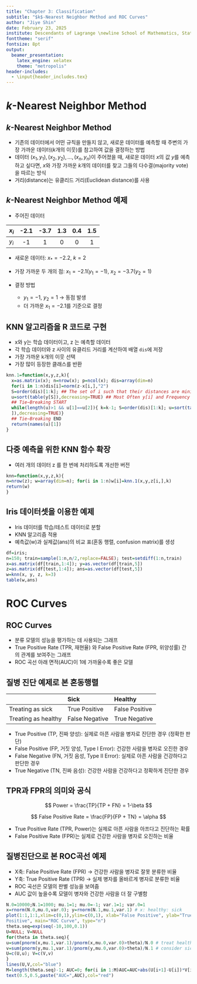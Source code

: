 ```yaml
---
title: "Chapter 3: Classification"
subtitle: "$k$-Nearest Neighbor Method and ROC Curves"
author: "Jiye Shin"
date: February 23, 2025
institute: Descendants of Lagrange \newline School of Mathematics, Statistics and Data Science \newline Sungshin Women’s University
fonttheme: "serif"
fontsize: 8pt
output:
  beamer_presentation:
    latex_engine: xelatex 
    theme: "metropolis"
header-includes:
  - \input{header_includes.tex}
---
```



# $k$-Nearest Neighbor Method

## $k$-Nearest Neighbor Method



- 기존의 데이터에서 어떤 규칙을 만들지 않고, 새로운 데이터를 예측할 때 주변의 가장 가까운 데이터($k$개의 이웃)를 참고하여 값을 결정하는 방법
\vt
- 데이터 $(x_1, y_1), (x_2, y_2), ..., (x_n, y_n)$이 주어졌을 때, 새로운 데이터 $x$의 값 $y$를 예측하고 싶다면, $x$와 가장 가까운 $k$개의 데이터를 찾고 그들의 다수결(majority vote)을 따르는 방식
\vt
- 거리(distance)는 유클리드 거리(Euclidean distance)를 사용


## $k$-Nearest Neighbor Method 예제 

- 주어진 데이터

| $x_i$ | -2.1 | -3.7 | 1.3 | 0.4 | 1.5 |
|-------|:----:|:----:|:---:|:---:|:---:|
| $y_i$ |  -1  |   1  |  0  |  0  |  1  |

- 새로운 데이터: $x_* = -2.2$, $k = 2$

- 가장 가까운 두 개의 점: $x_1 = -2.1 (y_1 = -1)$, $x_2 = -3.7 (y_2 = 1)$

- 결정 방법  
  - $y_1 = -1$, $y_2 = 1$ → 동점 발생  
  - 더 가까운 $x_1 = -2.1$를 기준으로 결정

## KNN 알고리즘을 R 코드로 구현
- x와 y는 학습 데이터이고, z 는 예측할 데이터  
- 각 학습 데이터와 z 사이의 유클리드 거리를 계산하여 배열 `dis`에 저장  
- 가장 가까운 k개의 이웃 선택  
- 가장 많이 등장한 클래스를 반환
```r
knn.1=function(x,y,z,k){
  x=as.matrix(x); n=nrow(x); p=ncol(x); dis=array(dim=n)
  for(i in 1:n)dis[i]=norm(z-x[i,],"2")
  S=order(dis)[1:k]; ## The set of i such that their distances are minimized.
  u=sort(table(y[S]),decreasing=TRUE) ## Most Often y[i] and Frequency
  ## Tie−Breaking START
  while(length(u)>1 && u[1]==u[2]){ k=k-1; S=order(dis)[1:k]; u=sort(table(y[S
  ]),decreasing=TRUE)}
  ## Tie−Breaking END
  return(names(u)[1])
}
```

## 다중 예측을 위한 KNN 함수 확장
- 여러 개의 데이터 z 를 한 번에 처리하도록 개선한 버전
```r
knn=function(x,y,z,k){
n=nrow(z); w=array(dim=n); for(i in 1:n)w[i]=knn.1(x,y,z[i,],k)
return(w)
}
```

## Iris 데이터셋을 이용한 예제
- Iris 데이터를 학습/테스트 데이터로 분할  
- KNN 알고리즘 적용  
- 예측값(w)과 실제값(ans)의 비교 표(혼동 행렬, confusion matrix)를 생성
```r
df=iris;
n=150; train=sample(1:n,n/2,replace=FALSE); test=setdiff(1:n,train)
x=as.matrix(df[train,1:4]); y=as.vector(df[train,5])
z=as.matrix(df[test,1:4]); ans=as.vector(df[test,5])
w=knn(x, y, z, k=3)
table(w,ans)
```

# ROC Curves

##  ROC Curves

- 분류 모델의 성능을 평가하는 데 사용되는 그래프
\vt
- True Positive Rate (TPR, 재현율) 와 False Positive Rate (FPR, 위양성률) 간의 관계를 보여주는 그래프
\vt
- ROC 곡선 아래 면적(AUC)이 1에 가까울수록 좋은 모델


## 질병 진단 예제로 본 혼동행렬

|                     | Sick           | Healthy        |
|---------------------|:---------------|:---------------|
| Treating as sick    | True Positive  | False Positive |
| Treating as healthy | False Negative | True Negative  |


- True Positive (TP, 진짜 양성): 실제로 아픈 사람을 병자로 진단한 경우 (정확한 판단)
- False Positive (FP, 거짓 양성, Type I Error): 건강한 사람을 병자로 오진한 경우
- False Negative (FN, 거짓 음성, Type II Error): 실제로 아픈 사람을 건강하다고 판단한 경우
- True Negative (TN, 진짜 음성): 건강한 사람을 건강하다고 정확하게 진단한 경우

## TPR과 FPR의 의미와 공식

$$
Power = \frac{TP}{TP + FN} = 1-\beta
$$

$$
False Positive Rate = \frac{FP}{FP + TN} = \alpha
$$


- True Positive Rate (TPR, Power)는 실제로 아픈 사람을 아프다고 진단하는 확률
- False Positive Rate (FPR)는 실제로 건강한 사람을 병자로 오진하는 비율


## 질병진단으로 본 ROC곡선 예제
- X축: False Positive Rate (FPR) → 건강한 사람을 병자로 잘못 분류한 비율
- Y축: True Positive Rate (TPR) → 실제 병자를 올바르게 병자로 분류한 비율
- ROC 곡선은 모델의 판별 성능을 보여줌
- AUC 값이 높을수록 모델이 병자와 건강한 사람을 더 잘 구별함
```r
N.0=10000;N.1=1000; mu.1=1; mu.0=-1; var.1=1; var.0=1
x=rnorm(N.0,mu.0,var.0); y=rnorm(N.1,mu.1,var.1) # x: healthy: sick
plot(1:1,1:1,xlim=c(0,1),ylim=c(0,1), xlab="False Positive", ylab="True
Positive", main="ROC Curve", type="n")
theta.seq=exp(seq(-10,100,0.1))
U=NULL; V=NULL
for(theta in theta.seq){
u=sum(pnorm(x,mu.1,var.1)/pnorm(x,mu.0,var.0)>theta)/N.0 # treat health as sick
v=sum(pnorm(y,mu.1,var.1)/pnorm(y,mu.0,var.0)>theta)/N.1 # consider sick as healthy
U=c(U,u); V=c(V,v)
}
lines(U,V,col="blue")
M=length(theta.seq)-1; AUC=0; for(i in 1:M)AUC=AUC+abs(U[i+1]-U[i])*V[i]
text(0.5,0.5,paste("AUC=",AUC),col="red")
```


## 
\centering
\bf \Huge{Q\&A}

## 
\centering
\bf \Huge{Thank you :\text{)}}
